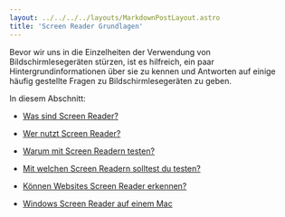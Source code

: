 ```yaml
---
layout: ../../../../layouts/MarkdownPostLayout.astro
title: 'Screen Reader Grundlagen'
---
```


Bevor wir uns in die Einzelheiten der Verwendung von Bildschirmlesegeräten stürzen,
ist es hilfreich, ein paar Hintergrundinformationen über sie zu kennen und Antworten
auf einige häufig gestellte Fragen zu Bildschirmlesegeräten zu geben.

In diesem Abschnitt:

- [Was sind Screen Reader?](/tutorials/bildschirmlesegeraete/grundlagen/was-sind-screen-reader)

- [Wer nutzt Screen Reader?](/tutorials/bildschirmlesegeraete/grundlagen/wer-verwendet-bildschirm-leser)

- [Warum mit Screen Readern testen?](/tutorials/bildschirmlesegeraete/grundlagen/warum-pruefen)

- [Mit welchen Screen Readern solltest du testen?](/tutorials/bildschirmlesegeraete/grundlagen/welchen)

- [Können Websites Screen Reader erkennen?](/tutorials/bildschirmlesegeraete/grundlagen/screenreader-erkennen)

- [Windows Screen Reader auf einem Mac](/tutorials/bildschirmlesegeraete/grundlagen/mac)
